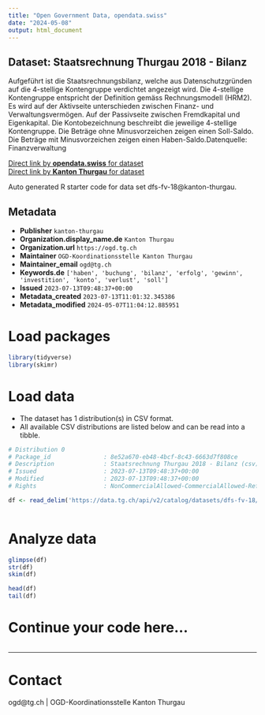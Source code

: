 ```yaml
---
title: "Open Government Data, opendata.swiss"
date: "2024-05-08"
output: html_document
---
```


## Dataset: Staatsrechnung Thurgau 2018 - Bilanz

Aufgeführt ist die Staatsrechnungsbilanz, welche aus Datenschutzgründen auf die 4-stellige Kontengruppe verdichtet angezeigt wird. Die 4-stellige Kontengruppe entspricht der Definition gemäss Rechnungsmodell (HRM2). Es wird auf der Aktivseite unterschieden zwischen Finanz- und Verwaltungsvermögen. Auf der Passivseite zwischen Fremdkapital und Eigenkapital. Die Kontobezeichnung beschreibt die jeweilige 4-stellige Kontengruppe. Die Beträge ohne Minusvorzeichen zeigen einen Soll-Saldo. Die Beträge mit Minusvorzeichen zeigen einen Haben-Saldo.Datenquelle: Finanzverwaltung

[Direct link by **opendata.swiss** for dataset](https://opendata.swiss/de/dataset/staatsrechnung-thurgau-2018-bilanz)<br>
[Direct link by **Kanton Thurgau** for dataset](https://data.tg.ch/explore/dataset/dfs-fv-18/)

Auto generated R starter code for data set dfs-fv-18@kanton-thurgau.

## Metadata

- **Publisher** `kanton-thurgau`
- **Organization.display_name.de** `Kanton Thurgau`
- **Organization.url** `https://ogd.tg.ch`
- **Maintainer** `OGD-Koordinationsstelle Kanton Thurgau`
- **Maintainer_email** `ogd@tg.ch`
- **Keywords.de** `['haben', 'buchung', 'bilanz', 'erfolg', 'gewinn', 'investition', 'konto', 'verlust', 'soll']`
- **Issued** `2023-07-13T09:48:37+00:00`
- **Metadata_created** `2023-07-13T11:01:32.345386`
- **Metadata_modified** `2024-05-07T11:04:12.885951`


# Load packages

```r

library(tidyverse)
library(skimr)

```

# Load data

-   The dataset has 1 distribution(s) in CSV format.
-   All available CSV distributions are listed below and can be read into a tibble.

```r

# Distribution 0
# Package_id               : 8e52a670-eb48-4bcf-8c43-6663d7f808ce
# Description              : Staatsrechnung Thurgau 2018 - Bilanz (csv)
# Issued                   : 2023-07-13T09:48:37+00:00
# Modified                 : 2023-07-13T09:48:37+00:00
# Rights                   : NonCommercialAllowed-CommercialAllowed-ReferenceRequired

df <- read_delim('https://data.tg.ch/api/v2/catalog/datasets/dfs-fv-18/exports/csv')



```

# Analyze data

```r

glimpse(df)
str(df)
skim(df)

head(df)
tail(df)

```

# Continue your code here...

```r

```

------------------------------------------------------------------------

# Contact

ogd@tg.ch | OGD-Koordinationsstelle Kanton Thurgau
